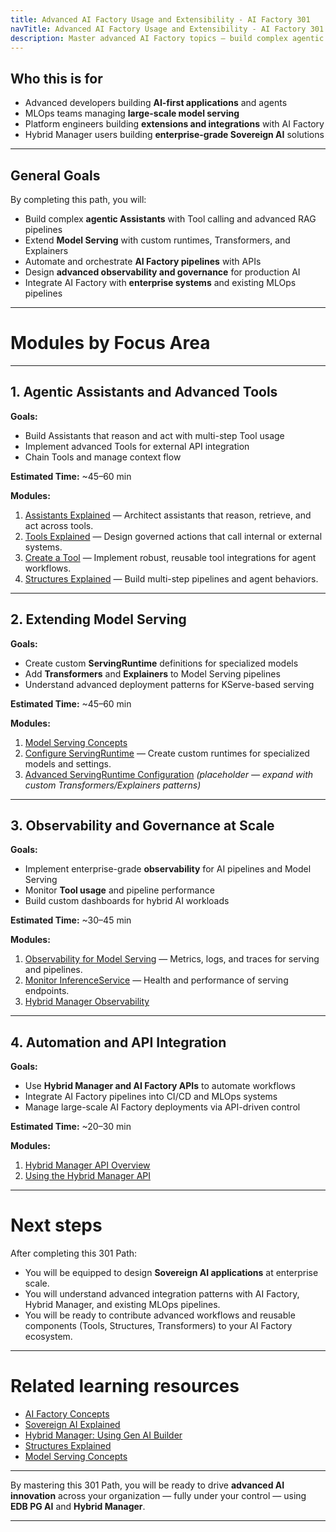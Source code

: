 ```yaml
---
title: Advanced AI Factory Usage and Extensibility - AI Factory 301
navTitle: Advanced AI Factory Usage and Extensibility - AI Factory 301
description: Master advanced AI Factory topics — build complex agentic Assistants, extend model serving, and design governance and observability at scale.
---
```


## Who this is for

-   Advanced developers building **AI-first applications** and agents
-   MLOps teams managing **large-scale model serving**
-   Platform engineers building **extensions and integrations** with AI Factory
-   Hybrid Manager users building **enterprise-grade Sovereign AI** solutions

* * *

## General Goals

By completing this path, you will:

-   Build complex **agentic Assistants** with Tool calling and advanced RAG pipelines
-   Extend **Model Serving** with custom runtimes, Transformers, and Explainers
-   Automate and orchestrate **AI Factory pipelines** with APIs
-   Design **advanced observability and governance** for production AI
-   Integrate AI Factory with **enterprise systems** and existing MLOps pipelines

* * *

# Modules by Focus Area

* * *

## 1. Agentic Assistants and Advanced Tools

**Goals:**

-   Build Assistants that reason and act with multi-step Tool usage
-   Implement advanced Tools for external API integration
-   Chain Tools and manage context flow

**Estimated Time:** ~45–60 min

**Modules:**

1.  [Assistants Explained](/edb-postgres-ai/1.3/ai-factory/gen-ai/assistants/assistants-explained/) — Architect assistants that reason, retrieve, and act across tools.
2.  [Tools Explained](/edb-postgres-ai/1.3/ai-factory/gen-ai/tools/tools-explained/) — Design governed actions that call internal or external systems.
3.  [Create a Tool](/edb-postgres-ai/1.3/ai-factory/gen-ai/tools/create-tool/) — Implement robust, reusable tool integrations for agent workflows.
4.  [Structures Explained](/edb-postgres-ai/1.3/ai-factory/gen-ai/structures/structures-explained/) — Build multi-step pipelines and agent behaviors.

* * *

## 2. Extending Model Serving

**Goals:**

-   Create custom **ServingRuntime** definitions for specialized models
-   Add **Transformers** and **Explainers** to Model Serving pipelines
-   Understand advanced deployment patterns for KServe-based serving

**Estimated Time:** ~45–60 min

**Modules:**

1.  [Model Serving Concepts](/edb-postgres-ai/1.3/ai-factory/model/model-serving-concepts/)
2.  [Configure ServingRuntime](/edb-postgres-ai/1.3/ai-factory/model/configure-servingruntime/) — Create custom runtimes for specialized models and settings.
3.  [Advanced ServingRuntime Configuration](/edb-postgres-ai/1.3/ai-factory/model/how-to) *(placeholder — expand with custom Transformers/Explainers patterns)*

* * *

## 3. Observability and Governance at Scale

**Goals:**

-   Implement enterprise-grade **observability** for AI pipelines and Model Serving
-   Monitor **Tool usage** and pipeline performance
-   Build custom dashboards for hybrid AI workloads

**Estimated Time:** ~30–45 min

**Modules:**

1.  [Observability for Model Serving](/edb-postgres-ai/1.3/ai-factory/model/observability/) — Metrics, logs, and traces for serving and pipelines.
2.  [Monitor InferenceService](/edb-postgres-ai/1.3/ai-factory/model/monitor-inferenceservice/) — Health and performance of serving endpoints.
3.  [Hybrid Manager Observability](/edb-postgres-ai/latest/hybrid-manager/ai-factory/model/serving/)

* * *

## 4. Automation and API Integration

**Goals:**

-   Use **Hybrid Manager and AI Factory APIs** to automate workflows
-   Integrate AI Factory pipelines into CI/CD and MLOps systems
-   Manage large-scale AI Factory deployments via API-driven control

**Estimated Time:** ~20–30 min

**Modules:**

1.  [Hybrid Manager API Overview](/edb-postgres-ai/latest/hybrid-manager/using_hybrid_manager/using_the_api/)
2.  [Using the Hybrid Manager API](/edb-postgres-ai/latest/hybrid-manager/using_hybrid_manager/using_the_api/using_the_hm_api/)

* * *

# Next steps

After completing this 301 Path:

-   You will be equipped to design **Sovereign AI applications** at enterprise scale.
-   You will understand advanced integration patterns with AI Factory, Hybrid Manager, and existing MLOps pipelines.
-   You will be ready to contribute advanced workflows and reusable components (Tools, Structures, Transformers) to your AI Factory ecosystem.

* * *

# Related learning resources

-   [AI Factory Concepts](/edb-postgres-ai/1.3/ai-factory/ai-factory-concepts/)
-   [Sovereign AI Explained](/edb-postgres-ai/1.3/ai-factory/gen-ai/sovereign-ai/)
-   [Hybrid Manager: Using Gen AI Builder](/edb-postgres-ai/latest/hybrid-manager/ai-factory/gen-ai/builder/)
-   [Structures Explained](/edb-postgres-ai/1.3/ai-factory/gen-ai/structures/structures-explained/)
-   [Model Serving Concepts](/edb-postgres-ai/1.3/ai-factory/model/model-serving-concepts/)

* * *

By mastering this 301 Path, you will be ready to drive **advanced AI innovation** across your organization — fully under your control — using **EDB PG AI** and **Hybrid Manager**.

* * *
